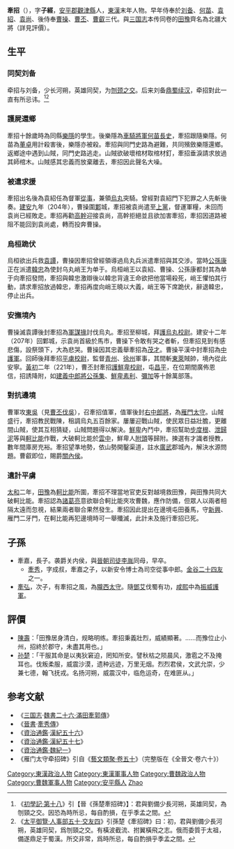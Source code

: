 '''牽招'''（{{bd|？||？||catIdx=Q牵}}），字'''子經'''，[[安平郡_(东汉)|安平郡]][[觀津縣|觀津縣]]人，[[東漢|東漢]]末年人物。早年侍奉於[[刘备|刘备]]、[[何苗|何苗]]、[[袁紹|袁紹]]、[[袁尚|袁尚]]、後侍奉[[曹操|曹操]]、[[曹丕|曹丕]]、[[曹叡|曹叡]]三代。與[[三国志|三国志]]本传同卷的[[田豫|田豫]]齊名為北疆大將（詳見評價）。

==生平==
===同契刘备===
牵招与刘备，少长河朔，英雄同契，为[[刎颈之交|刎颈之交]]。后来刘备[[蜀漢|鼎蜀续汉]]，牵招對此一直有所忌讳。<ref>《[[s:初學記/卷第十八|初學記·第十八]]》引【晉《孫楚牽招碑》】：君與劉備少長河朔，英雄同契，為刎頸之交。因恐為時所忌，每自酌損，在乎季孟之間。</ref><ref>《[[s:太平御覽/0409|太平御覽·人事部五十·交友四]]》引孫楚《牽招碑》曰：初，君與劉備少長河朔，英雄同契，爲刎頸之交。有橫波截流、拊翼橫飛之志。俄而委質于太祖，備遂鼎足于蜀漢。所交非常，爲時所忌，每自酌損乎季孟之間。</ref>

===護屍還鄉===
牽招十餘歲時為同縣[[樂隱|樂隱]]的學生。後樂隱為[[車騎將軍|車騎將軍]][[何苗|何苗]][[長史|長史]]，牽招跟隨樂隱。何苗為[[董卓|董卓]]用計殺害後，樂隱亦被殺。牽招與同門史路為避難，共同殯斂樂隱還鄉。返鄉途中遇到山賊，同門史路逃走。山賊欲破壞棺材取棺材釘，牽招垂淚請求放過其師棺木。山賊感其忠義而放棄離去，牽招因此聲名大噪。

===被遣求援===
牽招出名後為袁紹任為督軍[[從事|從事]]，兼領[[烏丸|烏丸]]突騎。曾經對袁紹門下犯罪之人先斬後奏。[[建安_(东汉)|建安]]九年（204年），曹操圍[[鄴|鄴]]城，牽招被袁尚遣至[[上黨|上黨]]，督運軍糧，未回而袁尚已經敗走。牽招再勸[[高幹|高幹]]迎接袁尚，高幹拒絕並且欲加害牽招，牽招因道路被阻不能回到袁尚處，轉而投奔曹操。

===烏桓跪伏===
烏桓欲出兵救[[袁譚|袁譚]]，曹操因牽招曾經領導過烏丸兵派遣牽招與其交涉。當時[[公孫康|公孫康]]正在派遣[[韩忠_(辽东)|韓忠]]為使封乌丸峭王为单于。烏桓峭王以袁紹、曹操、公孫康都封其為单于向牽招發問，牽招與韓忠激辯後以韓忠背違王命欲把他當場殺死，峭王懼怕其行動，請求牽招放過韓忠，牽招再度向峭王曉以大義，峭王等下席跪伏，辭退韓忠，停止出兵。

===安撫境內===
曹操滅袁譚後封牽招為[[軍謀|軍謀]][[掾|掾]]討伐烏丸。牽招至柳城，拜[[護烏丸校尉|護烏丸校尉]]。建安十二年（207年）回鄴城，示袁尚首級於馬市，曹操下令敢有哭之者斬，但牽招見到有感悲傷，設祭頭下，大為悲哭。曹操因其忠義舉牽招為[[茂才|茂才]]。曹操平漢中封牽招為[[中護軍|中護軍]]。回師後拜牽招[[平虜校尉|平虜校尉]]，監督[[青州_(古代)|青州]]、[[徐州_(古代)|徐州]]軍事，其間斬[[東萊|東萊]]賊帥，境內從此安寧。[[黃初|黃初]]二年（221年），曹丕封牽招[[護鮮卑校尉|護鮮卑校尉]]，屯[[昌平|昌平]]，在位期間廣佈恩信，招誘降附，如[[建義中郎將|建義中郎將]][[公孫集|公孫集]]、[[鮮卑|鮮卑]][[素利|素利]]、[[彌加|彌加]]等十餘萬部落。

===對抗邊境===
曹軍攻[[孙吴|東吳]]（見[[曹丕伐吳|曹丕伐吳]]），召牽招值軍，值軍後封[[右中郎將|右中郎將]]，為[[雁門|雁門]][[太守|太守]]。山賊盛行，牽招教民戰陳，租調烏丸五百餘家。屢屢迎戰山賊，使民眾日益壯膽，更離間山賊，使其互相猜疑，山賊問題得以解決。[[鮮卑|鮮卑]]內鬥中，牽招幫助[[步度根|步度根]]、[[泄歸泥|泄歸泥]]等與[[軻比能|軻比能]]作戰，大破軻比能於[[雲中|雲中]]，鮮卑人[[附頭|附頭]]等歸附。揀選有才識者授教，數年間庫房充裕。牽招望準地勢，依山勢開鑿渠道，註水[[廣武|廣武]]郡城內，解決水源問題。曹叡即位，賜爵[[關內侯|關內侯]]。

===遺計平虜===
[[太和_(曹魏)|太和]]二年，[[田豫|田豫]]為[[軻比能|軻比能]]所圍，牽招不理當地官吏反對越境救田豫，與田豫共同大破軻比能。牽招認為[[諸葛亮|諸葛亮]]意欲聯合軻比能夾攻曹魏，應作防備，但眾人以兩者相隔太遠而忽視，結果兩者聯合果然發生。牽招因此提出在邊境屯田養馬，守[[新興郡_(建安)|新興]]、雁門二牙門，在軻比能再犯邊境時可一舉殲滅，此計未及施行牽招已死。

==子孫==
*牽嘉，長子。袭爵关内侯，與[[晉朝|晉朝]][[司徒|司徒]][[李胤|李胤]]同母，早卒。
**[[牽秀|牽秀]]，字成叔，牽嘉之子，以新安令博士為司空從事中郎。[[金谷二十四友|金谷二十四友]]之一。
*[[牽弘|牽弘]]，次子，有牽招之風，為[[隴西|隴西]][[太守|太守]]。隨[[鄧艾|鄧艾]]伐蜀有功，[[咸熙|咸熙]]中為[[振威護軍|振威護軍]]。

==評價==
*[[陳壽|陳壽]]：「田豫居身清白，规略明练。牽招秉義壯烈，威績顯著。……而豫位止小州，招終於郡守，未盡其用也。」
*[[孫楚_(西晉)|孙楚]]：「干服其命是以夷狄窘迫，罔知所安。譬秋枯之陨晨风，激雹之不及掩耳也。伐叛柔服，威震沙漠，遗种远迹，万里无烟。烈烈君侯，文武允崇，少兼七德，翰飞抚戎。名扬河朔，威震汉中，临危运奇，在难匪从。」

==参考文献==
{{reflist}}
* 《[[三国志|三国志]]·[[s:三國志/卷26|魏書二十六·滿田牽郭傳]]》
* 《[[晉書|晉書]]·[[s:晉書/卷060|牽秀傳]]》
* 《[[資治通鑑|資治通鑑]]·[[s:資治通鑑/卷064|漢紀五十六]]》
* 《[[s:資治通鑑/卷065|資治通鑑·漢紀五十七]]》
* 《[[s:資治通鑑/卷069|資治通鑑·魏紀一]]》
* 《雁门太守牵招碑》引自《[[s:藝文類聚/卷050|藝文類聚·卷五十]]》（完整版在《全晉文·卷六十》）

{{三国志}}

{{DEFAULTSORT:Qian Zhao}}
[[Category:東漢政治人物|Category:東漢政治人物]]
[[Category:東漢軍事人物|Category:東漢軍事人物]]
[[Category:曹魏政治人物|Category:曹魏政治人物]]
[[Category:曹魏軍事人物|Category:曹魏軍事人物]]
[[Category:安平縣人|Category:安平縣人]]
[[Category:牽姓|Zhao]]